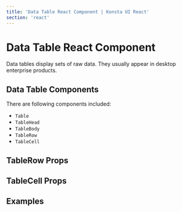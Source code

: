 ```yaml
---
title: 'Data Table React Component | Konsta UI React'
section: 'react'
---
```



# Data Table React Component

Data tables display sets of raw data. They usually appear in desktop enterprise products.

## Data Table Components

There are following components included:

- `Table`
- `TableHead`
- `TableBody`
- `TableRow`
- `TableCell`

## TableRow Props

<TableRowProps />

## TableCell Props

<TableCellProps />

## Examples

<DataTableExample />

